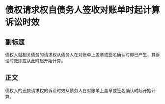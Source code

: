 # 债权请求权自债务人签收对账单时起计算诉讼时效
## 副标题
债权人就相关债务的请求权从债务人在对账单上盖章或签名确认时即已产生，其诉讼时效即应从此时起开始计算。
## 正文
债权人的还款请求权的诉讼时效从债务人在对账单上盖章或签名确认时起开始计算。